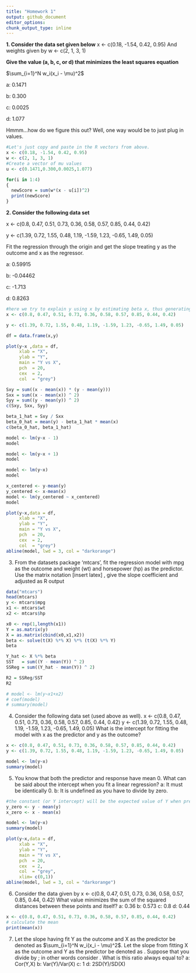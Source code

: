 ```yaml
---
title: "Homework 1"
output: github_document
editor_options: 
chunk_output_type: inline
---
```


**1. Consider the data set given below**
x <- c(0.18, -1.54, 0.42, 0.95)
And weights given by
w <- c(2, 1, 3, 1)

**Give the value  (a, b, c, or d) that minimizes the least squares equation **

$\sum_{i=1}^N w_i(x_i - \mu)^2$

a: 0.1471

b: 0.300

c: 0.0025

d: 1.077


Hmmm...how do we figure this out? Well, one way would be to just plug in values.
```r

#Let's just copy and paste in the R vectors from above.
x <- c(0.18, -1.54, 0.42, 0.95)
w <- c(2, 1, 3, 1)
#Create a vector of mu values
u <- c(0.1471,0.300,0.0025,1.077)

for(i in 1:4)
{
  newScore = sum(w*(x - u[i])^2)
  print(newScore)
}
```
**2. Consider the following data set**

x <- c(0.8, 0.47, 0.51, 0.73, 0.36, 0.58, 0.57, 0.85, 0.44, 0.42)

y <- c(1.39, 0.72, 1.55, 0.48, 1.19, -1.59, 1.23, -0.65, 1.49, 0.05)

Fit the regression through the origin and get the slope treating y as the outcome and x as the regressor.

a: 0.59915

b: -0.04462

c: -1.713

d: 0.8263

```r
#here we try to explain y using x by estimating beta x, thus generating a line with slope beta x. Specifically in this case, we're going to force the line to go through the origin, (0,0). So force the line to go through (0,0). This is usually not a good solution unless we center our data. 
x <- c(0.8, 0.47, 0.51, 0.73, 0.36, 0.58, 0.57, 0.85, 0.44, 0.42)

y <- c(1.39, 0.72, 1.55, 0.48, 1.19, -1.59, 1.23, -0.65, 1.49, 0.05)

df = data.frame(x,y)

plot(y~x ,data = df,
     xlab = "X",
     ylab = "Y",
     main = "Y vs X",
     pch  = 20,
     cex  = 2,
     col  = "grey")
```


```r
Sxy = sum((x - mean(x)) * (y - mean(y)))
Sxx = sum((x - mean(x)) ^ 2)
Syy = sum((y - mean(y)) ^ 2)
c(Sxy, Sxx, Syy)
```
```r
beta_1_hat = Sxy / Sxx
beta_0_hat = mean(y) - beta_1_hat * mean(x)
c(beta_0_hat, beta_1_hat)
```

```r
model <- lm(y~x - 1)
model

model <- lm(y~x + 1)
model

model <- lm(y~x)
model

x_centered <- y-mean(y)
y_centered <- x-mean(x)
model <- lm(y_centered ~ x_centered)
model
```

```r
plot(y~x,data = df,
     xlab = "X",
     ylab = "Y",
     main = "Y vs X",
     pch  = 20,
     cex  = 2,
     col  = "grey")
abline(model, lwd = 3, col = "darkorange")
```

3. From the datasets package ‘mtcars’, fit the regression model with mpg as the outcome and weight (wt) and horsepower (hp) as the predictor. Use the matrix notation [insert latex] , give the slope coefficient and adjusted  as R output

```r
data("mtcars")
head(mtcars)
y <- mtcars$mpg
x1 <- mtcars$wt
x2 <- mtcars$hp

x0 <- rep(1,length(x1))
Y = as.matrix(y)
X = as.matrix(cbind(x0,x1,x2))
beta <- solve(t(X) %*% X) %*% (t(X) %*% Y)
beta

Y_hat <- X %*% beta
SST   = sum((Y - mean(Y)) ^ 2)
SSReg = sum((Y_hat - mean(Y)) ^ 2)

R2 = SSReg/SST
R2

# model <- lm(y~x1+x2)
# coef(model)
# summary(model)

```

4. Consider the following data set (used above as well).
x <- c(0.8, 0.47, 0.51, 0.73, 0.36, 0.58, 0.57, 0.85, 0.44, 0.42)
y <- c(1.39, 0.72, 1.55, 0.48, 1.19, -1.59, 1.23, -0.65, 1.49, 0.05)
What is the intercept for fitting the model with x as the predictor and y as the outcome?

```r
x <- c(0.8, 0.47, 0.51, 0.73, 0.36, 0.58, 0.57, 0.85, 0.44, 0.42)
y <- c(1.39, 0.72, 1.55, 0.48, 1.19, -1.59, 1.23, -0.65, 1.49, 0.05)

model <- lm(y~x)
summary(model)

```


5. You know that both the predictor and response have mean 0. What can be said about the intercept when you fit a linear regression?
a: It must be identically 0.
b: It is undefined as you have to divide by zero.

```r
#the constant (or Y intercept) will be the expected value of Y when predictor X is zero. The expected value of Y being the mean. 
y_zero <- y - mean(y)
x_zero <- x - mean(x)

model <- lm(y~x)
summary(model)

plot(y~x,data = df,
     xlab = "X",
     ylab = "Y",
     main = "Y vs X",
     pch  = 20,
     cex  = 2,
     col  = "grey",
     xlim= c(0,1))
abline(model, lwd = 3, col = "darkorange")
```


6. Consider the data given by
x <- c(0.8, 0.47, 0.51, 0.73, 0.36, 0.58, 0.57, 0.85, 0.44, 0.42)
What value minimizes the sum of the squared distances between these points and itself?
a: 0.36
b: 0.573
c: 0.8
d: 0.44


```r
x <- c(0.8, 0.47, 0.51, 0.73, 0.36, 0.58, 0.57, 0.85, 0.44, 0.42)
# calculate the mean
print(mean(x))
```
7. Let the slope having fit Y as the outcome and X as the predictor be denoted as $\sum_{i=1}^N w_i(x_i - \mu)^2$. Let the slope from fitting X as the outcome and Y as the predictor be denoted as . Suppose that you divide  by ; in other words consider .
What is this ratio always equal to?
a: Cor(Y,X)
b: Var(Y)/Var(X) 
c: 1
d: 2SD(Y)/SD(X)


